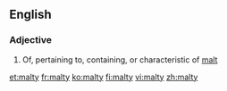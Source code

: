 ==English==

===Adjective===
{{en-adj|maltier|maltiest}}

# Of, pertaining to, containing, or characteristic of [[malt]]

[[et:malty]]
[[fr:malty]]
[[ko:malty]]
[[fi:malty]]
[[vi:malty]]
[[zh:malty]]